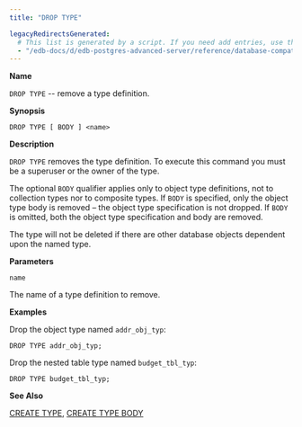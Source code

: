 ```yaml
---
title: "DROP TYPE"

legacyRedirectsGenerated:
  # This list is generated by a script. If you need add entries, use the `legacyRedirects` key.
  - "/edb-docs/d/edb-postgres-advanced-server/reference/database-compatibility-for-oracle-developers-reference-guide/11/Database_Compatibility_for_Oracle_Developers_Reference_Guide.1.074.html"
---
```


<div id="drop_type" class="registered_link"></div>

**Name**

`DROP TYPE` -- remove a type definition.

**Synopsis**

```text
DROP TYPE [ BODY ] <name>
```

**Description**

`DROP TYPE` removes the type definition. To execute this command you must be a superuser or the owner of the type.

The optional `BODY` qualifier applies only to object type definitions, not to collection types nor to composite types. If `BODY` is specified, only the object type body is removed – the object type specification is not dropped. If `BODY` is omitted, both the object type specification and body are removed.

The type will not be deleted if there are other database objects dependent upon the named type.

**Parameters**

`name`

 The name of a type definition to remove.

**Examples**

Drop the object type named `addr_obj_typ`:

```text
DROP TYPE addr_obj_typ;
```

Drop the nested table type named `budget_tbl_typ`:

```text
DROP TYPE budget_tbl_typ;
```

**See Also**

[CREATE TYPE](39_create_type/#create_type), [CREATE TYPE BODY](40_create_type_body/#create_type_body)
